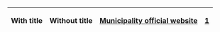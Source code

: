 {|
! With title !! Without title
| [http://www.cm-vilaverde.pt Municipality official website] || [http://www.cm-vilaverde.pt]
|}